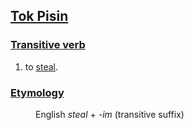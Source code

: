 ==[[Tok Pisin]]==
===[[Transitive verb]]===

# to [[steal]].

===[[Etymology]]===
:English ''steal'' + ''-im'' (transitive suffix)